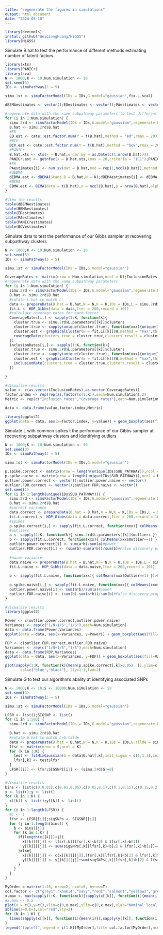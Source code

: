 ---
title: "regenerate the figures in simulations"
output: html_document
date: "2024-03-10"
---

```{r}
library(devtools)
install_github("WeiqiongHuang/HiGSS")
library(HiGSS)
```

Simulate B.hat to test the performance of different methods estimating number of latent factors.
```{r}
library(xts)
library(PANICr)
library(sva)
N <- 1000;K <- 10;Num.simulation <- 10
set.seed(3)
IDs <- simuPathway(J = 5)

simu.1st <- simuFactorModel(IDs = IDs,G.model="gaussian",fix.L.scal)

dBEMAestimates <- vector();EDestimates <- vector();PAestimates <- vector();PANICrestimates <- vector();BEMAestimates <- vector();BCVestimates <- vector()

#regenerate data with the same subpathway parameters to test different methods
for (i in 1:Num.simulation) {
  simu.2rd <- simuFactorModel(IDs = IDs,G.model="gaussian",regenerate.L = TRUE,L.parameters = simu.1st$L.parameters,fix.L.scaling = T,L.scaling = simu.1st$scaling.para)
  B.hat <- simu.2rd$B.hat
  #ED
  ED.est <- cate::est.factor.num(Y = t(B.hat),method = "ed",rmax = 20);EDestimates[i] <- ED.est
  #BCV
  BCV.est <- cate::est.factor.num(Y = t(B.hat),method = "bcv",rmax = 20);BCVestimates[i] <- BCV.est$r
  #PANICr
  B.hat.xts <- xts(x = B.hat,order.by = as.Date(c(1:nrow(B.hat))))
  PANICr.est <- getnfac(x = B.hat.xts,kmax = 20,criteria = "IC1");PANICrestimates[i] <- as.numeric(PANICr.est$ic)
  #PA
  PAestimates[i] <- num.sv(dat = B.hat,mod = rep(1,ncol(B.hat)),method = "be")
  #dEBMA
  dEBMA.est <- dBEMA(Stand.B = B.hat,N = N);dBEMAestimates[i] <- dEBMA.est$nFactors
  #BEMA
  EBMA.est <- BEMA(data = t(B.hat),n = ncol(B.hat),p = nrow(B.hat),alpha = 0.1);BEMAestimates[i] <- EBMA.est
}

#View the results
table(dBEMAestimates)
table(BEMAestimates)
table(EDestimates)
table(PAestimates)
table(PANICrestimates)
table(BCVestimates)
```

Simulate data to test the performance of our Gibbs sampler at recovering subpathway clusters
```{r}
N <- 1000;K <- 10;Num.simulation <- 10
set.seed(3)
IDs <- simuPathway(J = 5)

simu.1st <- simuFactorModel(IDs = IDs,G.model="gaussian")

CoverageRates <- matrix(nrow = Num.simulation,ncol = K);InclusionRates <- matrix(nrow = Num.simulation,ncol = K)
#regenerate data with the same subpathway parameters
for (i in 1:Num.simulation) {
  simu.2rd <- simuFactorModel(IDs = IDs,G.model="gaussian",regenerate.L = TRUE,L.parameters = simu.1st$L.parameters,fix.L.scaling = T,L.scaling = simu.1st$scaling.para)
  B.hat <- simu.2rd$B.hat
  #rotate L.hat to match L
  data <- prepareData(B.hat = B.hat,N = N,K = K,IDs = IDs,L = simu.2rd$L)
  fit.L <- HDP_Gibbs(data = data,Iter = 200,record = 101)
  #calculate coverage rates for each factor
  CoverageRates[i,] <- sapply(1:K, function(k){
    cluster.true <- simu.2rd$L.parameters[[k]]$clusters
    cluster.true <- sapply(unique(cluster.true), function(xxx){unique(IDs$SUB_PATHWAY)[cluster.true==xxx]})
    cluster.est <- graphicalCluster(w = fit.L[[k]]$W,method = "max",threshold = 0.5,include.singleton = T,p.singleton = fit.L[[k]]$p.singleton)
    coverageRate(clusters.true = cluster.true,clusters.result = cluster.est)
  })
  InclusionRates[i,] <- sapply(1:K, function(k){
    cluster.true <- simu.2rd$L.parameters[[k]]$clusters
    cluster.true <- sapply(unique(cluster.true), function(xxx){unique(IDs$SUB_PATHWAY)[cluster.true==xxx]})
    cluster.est <- graphicalCluster(w = fit.L[[k]]$W,method = "max",threshold = 0.5,include.singleton = T,p.singleton = fit.L[[k]]$p.singleton)
    inclusionRate(clusters.true = cluster.true,clusters.result = cluster.est)
  })
  
}

#Visualize results
value <- c(as.vector(InclusionRates),as.vector(CoverageRates))
factor.index <- rep(rep(as.factor(c(1:K)),each=Num.simulation),2)
Metric <- rep(c("Inclusion rates","Coverage rates"),each=Num.simulation*K)

data <- data.frame(value,factor.index,Metric)

library(ggplot2)
ggplot(data = data, aes(x=factor.index, y=value)) + geom_boxplot(aes(fill=Metric),width=0.4,position = position_dodge(width=0.5)) + ylim(0.25,1) + xlab("Factor index")+ ylab("Value")
```

Simulate L with common spikes t the performance of our Gibbs sampler at recovering subpathway clusters and identifying outliers
```{r}
N <- 1000;K <- 10;Num.simulation <- 50
set.seed(3)
IDs <- simuPathway(J = 5)

simu.1st <- simuFactorModel(IDs = IDs,G.model="gaussian")

p.spike.correct <- matrix(nrow = length(unique(IDs$SUB_PATHWAY)),ncol = K)
p.spike.naive <- matrix(nrow = length(unique(IDs$SUB_PATHWAY)),ncol = K)
outlier.power.correct <- vector();outlier.power.naive <- vector()
outlier.FDR.correct <- vector();outlier.FDR.naive <- vector()
set.seed(1)
for (i in 1:length(unique(IDs$SUB_PATHWAY))) {
  simu.2rd <- simuFactorModel(IDs = IDs,G.model="gaussian",regenerate.L = TRUE,L.parameters = simu.1st$L.parameters,fix.L.scaling = T,L.scaling = simu.1st$scaling.para,common.spikes = unique(IDs$SUB_PATHWAY)[i])
  B.hat <- simu.2rd$B.hat
  #correct variance
  data.correct <- prepareData(B.hat = B.hat,N = N,K = K,IDs = IDs,L = simu.2rd$L)
  fit.L.correct <- HDP_Gibbs(data = data.correct,Iter = 200,record = 101)
  #spikes
  p.spike.correct[i,] <- sapply(fit.L.correct, function(xxx){ colMeans(xxx$SD==0)[i] })
  #outliers
  a <- sapply(1:K, function(k){ simu.2rd$L.parameters[[k]]$outliers })
  b <- sapply(fit.L.correct, function(xxx){ colMeans(xxx$Outlier==1) })>0.95
  outlier.power.correct[i] <- sum(a*b)/sum(a)#power
  outlier.FDR.correct[i] <- (sum(b)-sum(a*b))/sum(b)#False discovery proportion
  
  #naive variance
  data.naive <- prepareData(B.hat = B.hat,N = N,K = K,IDs = IDs,L = simu.2rd$L,naive.variance = TRUE)
  fit.L.naive <- HDP_Gibbs(data = data.naive,Iter = 200,record = 101)
  
  b <- sapply(fit.L.naive, function(xxx){ colMeans(xxx$Outlier==1) })>0.95
  
  p.spike.naive[i,] <- sapply(fit.L.naive, function(xxx){ colMeans(xxx$SD==0)[i] })
  outlier.power.naive[i] <- sum(a*b)/sum(a)#power
  outlier.FDR.naive[i] <- (sum(b)-sum(a*b))/sum(b)#False discovery proportion
}

#Visualize results
library(ggplot2)

Power <- c(outlier.power.correct,outlier.power.naive)
Variances <- rep(c("1/N+1/S","1/S"),each=Num.simulation)
data <- data.frame(Power,Variances)
ggplot(data = data, aes(x=Variances, y=Power)) + geom_boxplot(aes(fill=Variances),width=0.4,position = position_dodge(width=0.5)) + xlab("Variances")+ ylab("Power")

FDP <- c(outlier.FDR.correct,outlier.FDR.naive)
Variances <- rep(c("1/N+1/S","1/S"),each=Num.simulation)
data <- data.frame(FDP,Variances)
ggplot(data = data, aes(x=Variances, y=FDP)) + geom_boxplot(aes(fill=Variances),width=0.4,position = position_dodge(width=0.5)) +xlab("Variances")+ ylab("FDP")

plot(sapply(1:K, function(k){mean(p.spike.correct[,k]>0.95)  }),ylim=c(0,1),ylab="Frequency",xlab="Factor index",lwd=2,pch=19,type="o",col="blue");lines(sapply(1:K, function(k){mean(p.spike.naive[,k]>0.95)  }),lwd=2,pch=19,type="o",col="black");legend(1,1,legend=c(expression(1/N+1/S), expression(1/S)),
       col=c("blue","black"), lty=1:1,lwd=2)
```

Simulate G to test our algorithm's abality at identifying associated SNPs
```{r}
N <- 1000;K <- 10;S <- 10000;Num.simulation <- 50
set.seed(3)
IDs <- simuPathway(J = 5)

simu.1st <- simuFactorModel(IDs = IDs,G.model="gaussian")

LFSR <- list();SIGSNP <- list()
for (i in 1:500) {
  simu.2rd <- simuFactorModel(IDs = IDs,G.model="gaussian",regenerate.L = TRUE,L.parameters = simu.1st$L.parameters,fix.L.scaling = T,L.scaling = simu.1st$scaling.para)
  
  B.hat <- simu.2rd$B.hat
  #rotate G.hat to match L=G.tilde
  data <- prepareData(B.hat = B.hat,N = N,K = K,IDs = IDs,G.tilde = simu.2rd$G.tilde)
  lfsr <- matrix(nrow = S,ncol = K)
  for (k in 1:K) {
    test <- fitMixGaussian(G = data$G.hat[,k],init_sigma = c(1,1.3),init_pi = c(0.99,0.01),fix.sigma1 = TRUE,threshold.fsr = 0.05)
    lfsr[,k] <- test$lfsr
  }
  LFSR[[i]] <- lfsr;SIGSNP[[i]] <- (simu.2rd$G!=0)
}

#Visualize results
bins <- list(c(0,0.01),c(0.01,0.05),c(0.05,0.1),c(0.1,0.15),c(0.15,0.2),c(0.2,0.25),c(0.25,0.3))
x <- list();y <- list()
for (k in 1:K) {
  x[[k]] <- list();y[[k]] <- list()
}
for (i in 1:length(LFSR)) {
  #i <- 1
  lfsr <- LFSR[[i]];sigSNPs <- SIGSNP[[i]]
  for (j in 1:length(bins)) {
    b <- bins[[j]]
    for (k in 1:K) {
      if(length(x[[k]])<j){
        x[[k]][[j]] <- lfsr[,k][lfsr[,k]<b[2] & lfsr[,k]>b[1]]
        y[[k]][[j]] <- sum(sigSNPs[,k][lfsr[,k]<b[2] & lfsr[,k]>b[1]]==0)
      }else{
        x[[k]][[j]] <- c(x[[k]][[j]],lfsr[,k][lfsr[,k]<b[2] & lfsr[,k]>b[1]])
        y[[k]][[j]] <- y[[k]][[j]]+sum(sigSNPs[,k][lfsr[,k]<b[2] & lfsr[,k]>b[1]]==0)
      }
    }
  }
}

MyOrder = matrix(1:10, nrow=2, ncol=5, byrow=T)
col.factor <- c("grey1","khaki4","navy","red1","salmon1","yellow3","green1","turquoise1","dodgerblue","darkviolet")
x.max <- max(sapply(1:K, function(k){sapply(x[[k]], function(i){mean(i)})}))
#x.max <- 0.5
plot(x = c(),y=c(),xlim=c(0,x.max),ylim=c(0,x.max),xlab="Nominal local false sign rate bin",ylab="False discovery proportion",type="o")
abline(a=0,b=1,col="red",lty=2)
for (k in 1:K) {
  lines(sapply(x[[k]], function(i){mean(i)}),sapply(y[[k]], function(i){sum(i)})/sapply(x[[k]], function(i){length(i)}),type="o",pch=15,col=col.factor[k])
}
legend("topleft",legend = c(1:K)[MyOrder],fill= col.factor[MyOrder],ncol = 5,inset=.05,title="Factor index",cex=0.7,border=NA)
```
